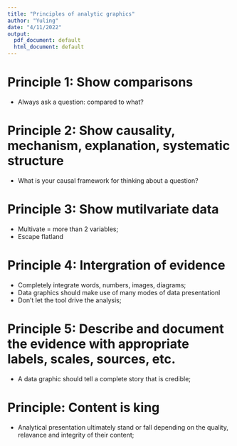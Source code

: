 ```yaml
---
title: "Principles of analytic graphics"
author: "Yuling"
date: "4/11/2022"
output:
  pdf_document: default
  html_document: default
---
```


# Principle 1: Show comparisons
* Always ask a question: compared to what?

# Principle 2: Show causality, mechanism, explanation, systematic structure
* What is your causal framework for thinking about a question?

# Principle 3: Show mutilvariate data
* Multivate = more than 2 variables;
* Escape flatland

# Principle 4: Intergration of evidence
* Completely integrate words, numbers, images, diagrams;
* Data graphics should make use of many modes of data presentationl
* Don't let the tool drive the analysis;

# Principle 5: Describe and document the evidence with appropriate labels, scales, sources, etc.
* A data graphic should tell a complete story that is credible;

# Principle: Content is king
* Analytical presentation ultimately stand or fall depending on the quality, relavance and integrity of their content;
